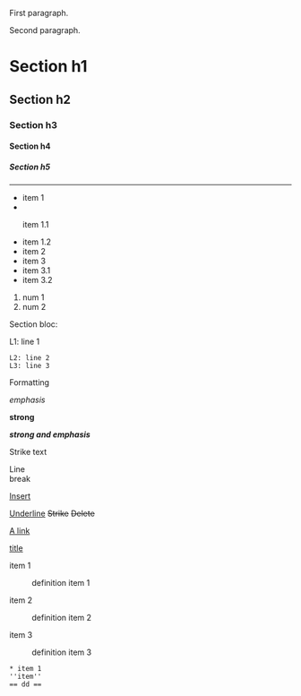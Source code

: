 <p>First paragraph.</p><p>Second paragraph.</p><h1>Section h1</h1><h2>Section h2</h2><h3>Section h3</h3><h4>Section h4</h4><h5>Section h5</h5><hr /><ul><li>item 1
</li><li><ul>item 1.1
</li><li>item 1.2
</li><li>item 2
</li><li>item 3
</li><li>item 3.1
</li><li>item 3.2</li></ul></ul><ol><li>num 1
</li><li>num 2</li></ol><p>Section bloc:</p><p> L1: line 1
 L2: line 2
 L3: line 3</p><p>Formatting</p><p><i>emphasis</i></p><p><b>strong</b></p><p><b><i>strong and emphasis</i></b></p><p>Strike text</p><p>Line<br />break</p><ins>Insert</ins><p>
<u>Underline</u>
<s>Strike</s>
<del>Delete</del></p><p><a href="A link">A link</a>

<a href="A link">title</a>
</p><dl><dt>item 1
</dt><dd> definition item 1
</dd><dt>item 2
</dt><dd> definition item 2
</dd><dt>item 3
</dt><dd> definition item 3</dd></dl><p><pre>
* item 1
''item''
== dd ==
</pre></p>